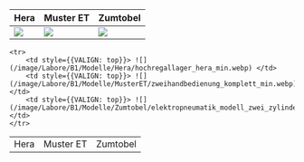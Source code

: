 

| Hera | Muster ET | Zumtobel |
|----|----|---|
| ![](/image/Labore/B1/Modelle/Hera/hochregallager_hera_min.webp) | ![](/image/Labore/B1/Modelle/MusterET/zweihandbedienung_komplett_min.webp) | ![](/image/Labore/B1/Modelle/Zumtobel/elektropneumatik_modell_zwei_zylinder_min.webp) |

<table>
    <tr>
        <td> Hera</td>
        <td>Muster ET </td>
        <td>Zumtobel</td>
    </tr>

    <tr>
        <td style={{VALIGN: top}}> ![](/image/Labore/B1/Modelle/Hera/hochregallager_hera_min.webp) </td>
        <td style={{VALIGN: top}}> ![](/image/Labore/B1/Modelle/MusterET/zweihandbedienung_komplett_min.webp) </td>
        <td style={{VALIGN: top}}> ![](/image/Labore/B1/Modelle/Zumtobel/elektropneumatik_modell_zwei_zylinder_min.webp) </td>
    </tr>
</table>

